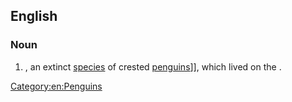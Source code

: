 ==English==
{{rfi}}
{{wikipedia|Chatham Islands Penguin}}
{{wikispecies|Eudyptes chathamensis}}
===Noun===
{{en-noun|head=[[Chatham]] [[Islands]] [[penguin]]}}

# {{taxlink|Eudyptes chathamensis|species}}, an extinct [[species]] of crested [[penguin]]s]], which lived on the {{w|Chatham Islands}}.

[[Category:en:Penguins]]